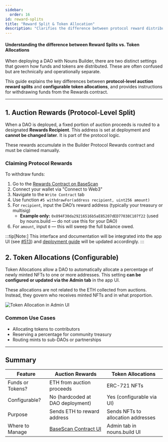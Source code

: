 ```yaml
---
sidebar:
  order: 16
id: reward-splits
title: "Reward Split & Token Allocation"
description: "Clarifies the difference between protocol reward distribution and configurable token allocations in Nouns Builder."
---
```


#### Understanding the difference between Reward Splits vs. Token Allocations

When deploying a DAO with Nouns Builder, there are two distinct settings that govern how funds and tokens are distributed. These are often confused but are technically and operationally separate.

This guide explains the key differences between **protocol-level auction reward splits** and **configurable token allocations**, and provides instructions for withdrawing funds from the Rewards contract.

---

## 1. Auction Rewards (Protocol-Level Split)

When a DAO is deployed, a fixed portion of auction proceeds is routed to a designated **Rewards Recipient**. This address is set at deployment and **cannot be changed later**. It is part of the protocol logic.

These rewards accumulate in the Builder Protocol Rewards contract and must be claimed manually.

### Claiming Protocol Rewards

To withdraw funds:

1. Go to the [Rewards Contract on BaseScan](https://basescan.org/address/0x7777777F279eba3d3Ad8F4E708545291A6fDBA8B#writeContract)
2. Connect your wallet via "Connect to Web3"
3. Navigate to the `Write Contract` tab
4. Use function `#5 withdrawFor(address recipient, uint256 amount)`
5. For `recipient`, input the DAO’s reward address (typically your treasury or multisig)  
   - **Example only:** `0x894F30da29216516b5aE85207dED77038C107f22` (used by nouns.build — do not use this for your DAO)
6. For `amount`, input `0` — this will sweep the full balance owed.

:::tip[Note:]
This interface and documentation will be integrated into the app UI (see [#513](https://github.com/BuilderOSS/nouns-builder/issues/513)) and [deployment guide](https://builder-docs.vercel.app/guides/builder-deployment/#allocations) will be updated accordingly.
:::

## 2. Token Allocations (Configurable)

Token Allocations allow a DAO to automatically allocate a percentage of newly minted NFTs to one or more addresses. This setting **can be configured or updated via the Admin tab** in the app UI.

These allocations are not related to the ETH collected from auctions. Instead, they govern who receives minted NFTs and in what proportion.

![Token Allocation in Admin UI](./public/guides/onboardingGuide/founder-allocation.png)

### Common Use Cases

- Allocating tokens to contributors
- Reserving a percentage for community treasury
- Routing mints to sub-DAOs or partnerships

---

## Summary

| Feature               | Auction Rewards                         | Token Allocations                           |
|----------------------|------------------------------------------|---------------------------------------------|
| Funds or Tokens?     | ETH from auction proceeds                | ERC-721 NFTs                                |
| Configurable?        | No (hardcoded at DAO deployment)         | Yes (configurable via UI)                   |
| Purpose              | Sends ETH to reward address              | Sends NFTs to allocation addresses          |
| Where to Manage      | [BaseScan Contract UI](https://basescan.org/address/0x7777777F279eba3d3Ad8F4E708545291A6fDBA8B#writeContract) | Admin tab in nouns.build UI                 |



